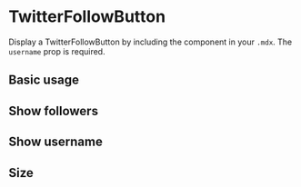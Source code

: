 

<Meta
  title="Components/Twitter/TwitterFollowButton"
  component={TwitterFollowButton}
/>

# TwitterFollowButton

Display a TwitterFollowButton by including the component in your `.mdx`. The `username` prop is required.

<Props of={TwitterFollowButton} />

## Basic usage

<Preview>
  <TwitterFollowButton username="PaulieScanlon" />
</Preview>

## Show followers

<Preview>
  <TwitterFollowButton username="gatsbyjs" showFollowers={true} />
</Preview>

## Show username

<Preview>
  <TwitterFollowButton username="PaulieScanlon" showUsername={false} />
</Preview>

## Size

<Preview>
  <TwitterFollowButton username="PaulieScanlon" size="large" />
</Preview>
